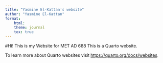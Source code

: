 ```yaml
---
title: "Yasmine El-Kattan's website"
author: "Yasmine El-Kattan"
format:
    html:
    theme: journal
    tox: true
---
```

#Hi!
This is my Website for MET AD 688
This is a Quarto website.

To learn more about Quarto websites visit <https://quarto.org/docs/websites>.
